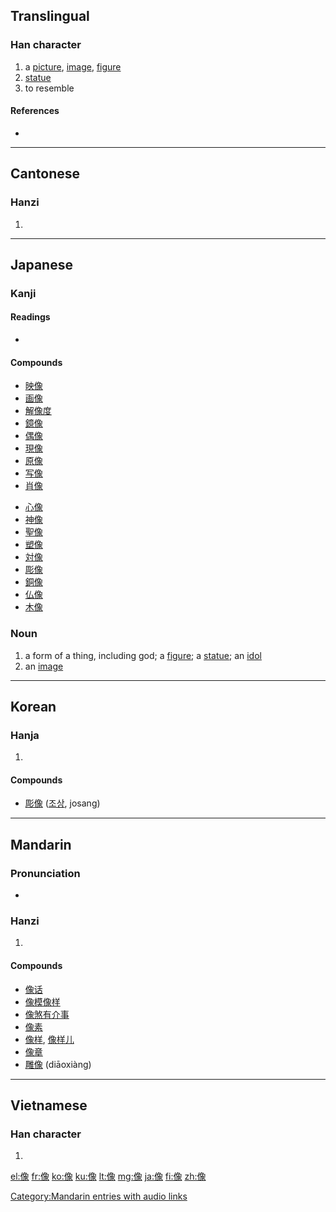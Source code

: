 {{also|象}}
==Translingual==

===Han character===
{{Han char|rn=9|rad=人|as=12|sn=13|snj=14|four=2723<sub>2</sub>|canj=人弓日人 (ONAO)}}

# a [[picture]], [[image]], [[figure]]
# [[statue]]
# to resemble

====References====
* {{Han ref|kx=0116.080|dkj=01084|dj=0247.200|hdz=10213.030|uh=50CF|ud=20687|bh=B9B3|bd=47539}}

----

==Cantonese==

===Hanzi===
{{yue-hanzi|jyut=|y=jeung6}}

# {{defn|Cantonese|sort=人12}}

----

==Japanese==

===Kanji===
{{ja-kanji|grade=5|rs=人12}}

====Readings====
* {{ja-readings|on=[[ぞう]] (zō), [[しょう]] (shō)|kun=[[かたち]] (katachi), [[かたどる]] (katadoru)}}

====Compounds====
{{top2}}
* [[映像]]
* [[画像]]
* [[解像度]]
* [[鏡像]]
* [[偶像]]
* [[現像]]
* [[原像]]
* [[写像]]
* [[肖像]]
{{mid2}}
* [[心像]]
* [[神像]]
* [[聖像]]
* [[塑像]]
* [[対像]]
* [[彫像]]
* [[銅像]]
* [[仏像]]
* [[木像]]
{{bottom2}}

===Noun===
{{ja-noun|k|hira=ぞう|rom=zō|hidx=そう'}}

# a form of a thing, including god; a [[figure]]; a [[statue]]; an [[idol]]
# an [[image]]

----

==Korean==

===Hanja===
{{ko-hanja|hangeul=상|eumhun= 형상|rv=sang|mr=sang|y=sang}}

# {{defn|Korean|sort=人12}}

====Compounds====
* [[彫像]] ([[조상]], josang)

----

==Mandarin==

===Pronunciation===
* {{audio|zh-xiàng.ogg|audio}}

===Hanzi===
{{cmn-hanzi|pin=[[xiàng]] ([[xiang4]])|wg=hsiang<sup>4</sup>}}

# {{defn|Mandarin|sort=人12}}

====Compounds====
* [[像话]]
* [[像模像样]]
* [[像煞有介事]]
* [[像素]]
* [[像样]], [[像样儿]]
* [[像章]]
* [[雕像]] (diāoxiàng)

[[Category:Mandarin entries with audio links]]

----

==Vietnamese==

===Han character===
{{vi-hantu|[[tượng]]|rs=人12}}

# {{defn|Vietnamese|sort=人12}}

[[el:像]]
[[fr:像]]
[[ko:像]]
[[ku:像]]
[[lt:像]]
[[mg:像]]
[[ja:像]]
[[fi:像]]
[[zh:像]]